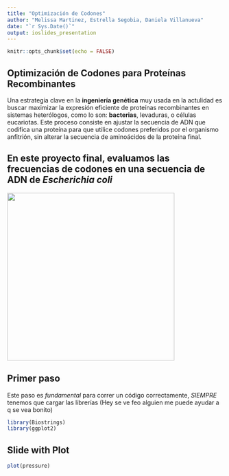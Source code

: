 ```yaml
---
title: "Optimización de Codones"
author: "Melissa Martinez, Estrella Segobia, Daniela Villanueva"
date: "`r Sys.Date()`"
output: ioslides_presentation
---
```


```r
knitr::opts_chunk$set(echo = FALSE)
```

## Optimización de Codones para Proteínas Recombinantes

Una estrategia clave en la **ingeniería genética** muy usada en la actulidad es buscar maximizar la expresión eficiente de proteínas recombinantes en sistemas heterólogos, como lo son: **bacterias**, levaduras, o células eucariotas. Este proceso consiste en ajustar la secuencia de ADN que codifica una proteína para que utilice codones preferidos por el organismo anfitrión, sin alterar la secuencia de aminoácidos de la proteína final.

## En este proyecto final, evaluamos las frecuencias de codones en una secuencia de ADN de *Escherichia coli*

![](images/e.cooki.jpg){width="390"}

## Primer paso 
Este paso es *fundamental* para correr un código correctamente, *SIEMPRE* tenemos que cargar las librerías (Hey se ve feo alguien me puede ayudar a q se vea bonito)


```r
library(Biostrings)
library(ggplot2)
```

## Slide with Plot

```r
plot(pressure)
```

